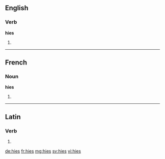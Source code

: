 ==English==

===Verb===
'''hies'''

# {{third-person singular of|hie}}

----

==French==

===Noun===
'''hies''' {{f}}

# {{plural of|[[hie]]|lang=fr}}

----

==Latin==

===Verb===
{{la-verb-form|hiēs}}

# {{conjugation of|hio|hiō|2|s|pres|act|sub|lang=la}}

[[de:hies]]
[[fr:hies]]
[[mg:hies]]
[[sv:hies]]
[[vi:hies]]